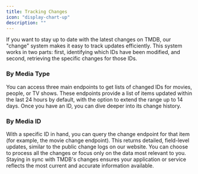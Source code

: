 ```yaml
---
title: Tracking Changes
icon: "display-chart-up"
description: ""
---
```


If you want to stay up to date with the latest changes on TMDB, our "change" system makes it easy to track updates efficiently. This system works in two parts: first, identifying which IDs have been modified, and second, retrieving the specific changes for those IDs.

### By Media Type

You can access three main endpoints to get lists of changed IDs for movies, people, or TV shows. These endpoints provide a list of items updated within the last 24 hours by default, with the option to extend the range up to 14 days. Once you have an ID, you can dive deeper into its change history.

### By Media ID

With a specific ID in hand, you can query the change endpoint for that item (for example, the movie change endpoint). This returns detailed, field-level updates, similar to the public change logs on our website. You can choose to process all the changes or focus only on the data most relevant to you.
Staying in sync with TMDB's changes ensures your application or service reflects the most current and accurate information available.
